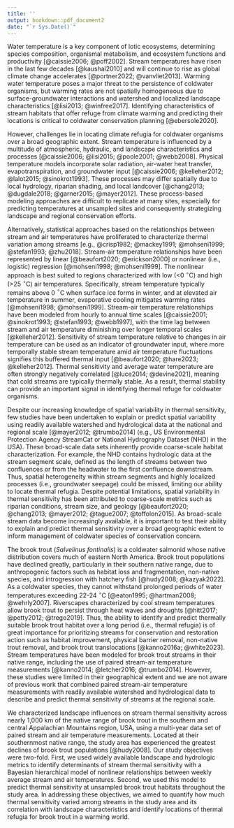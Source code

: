 ```yaml
---
title: ''
output: bookdown::pdf_document2
date: "`r Sys.Date()`"
---
```


Water temperature is a key component of lotic ecosystems, determining species composition, organismal metabolism, and ecosystem functions and productivity [@caissie2006; @poff2002]. Stream temperatures have risen in the last few decades [@kaushal2010] and will continue to rise as global climate change accelerates [@portner2022; @vanvliet2013]. Warming water temperature poses a major threat to the persistence of coldwater organisms, but warming rates are not spatially homogeneous due to surface-groundwater interactions and watershed and localized landscape characteristics [@lisi2013; @winfree2017]. Identifying characteristics of stream habitats that offer refuge from climate warming and predicting their locations is critical to coldwater conservation planning [@ebersole2020].

However, challenges lie in locating climate refugia for coldwater organisms over a broad geographic extent. Stream temperature is influenced by a multitude of atmospheric, hydraulic, and landscape characteristics and processes [@caissie2006; @lisi2015; @poole2001; @webb2008]. Physical temperature models incorporate solar radiation, air-water heat transfer, evapotranspiration, and groundwater input [@caissie2006; @kelleher2012; @lalot2015; @sinokrot1993]. These processes may differ spatially due to local hydrology, riparian shading, and local landcover [@chang2013; @dugdale2018; @garner2015; @mayer2012]. These process-based modeling approaches are difficult to replicate at many sites, especially for predicting temperatures at unsampled sites and consequently strategizing landscape and regional conservation efforts. 

Alternatively, statistical approaches based on the relationships between stream and air temperatures have proliferated to characterize thermal variation among streams [e.g., @crisp1982; @mackey1991; @mohseni1999; @stefan1993; @zhu2018]. Stream-air temperature relationships have been represented by linear [@beaufort2020; @erickson2000] or nonlinear (i.e., logistic) regression [@mohseni1998; @mohseni1999]. The nonlinear approach is best suited to regions characterized with low (<0 $^\circ$C) and high (>25 $^\circ$C) air temperatures. Specifically, stream temperature typically remains above 0 $^\circ$C when surface ice forms in winter, and at elevated air temperature in summer, evaporative cooling mitigates warming rates [@mohseni1998; @mohseni1999]. Stream-air temperature relationships have been modeled from hourly to annual time scales [@caissie2001; @sinokrot1993; @stefan1993; @webb1997], with the time lag between stream and air temperature diminishing over longer temporal scales [@kelleher2012]. Sensitivity of stream temperature relative to changes in air temperature can be used as an indicator of groundwater input, where more temporally stable stream temperature amid air temperature fluctuations signifies this buffered thermal input [@beaufort2020; @hare2023; @kelleher2012]. Thermal sensitivity and average water temperature are often strongly negatively correlated [@luce2014; @devine2021], meaning that cold streams are typically thermally stable. As a result, thermal stability can provide an important signal in identifying thermal refuge for coldwater organisms.

Despite our increasing knowledge of spatial variability in thermal sensitivity, few studies have been undertaken to explain or predict spatial variability using readily available watershed and hydrological data at the national and regional scale [@mayer2012; @trumbo2014] (e.g., US Environmental Protection Agency StreamCat or National Hydrography Dataset (NHD) in the USA). These broad-scale data sets inherently provide coarse-scale habitat characterization. For example, the NHD contains hydrologic data at the stream segment scale, defined as the length of streams between two confluences or from the headwater to the first confluence downstream. Thus, spatial heterogeneity within stream segments and highly localized processes (i.e., groundwater seepage) could be missed, limiting our ability to locate thermal refugia. Despite potential limitations, spatial variability in thermal sensitivity has been attributed to coarse-scale metrics such as riparian conditions, stream size, and geology [@beaufort2020; @chang2013; @mayer2012; @tague2007; @toffolon2015]. As broad-scale stream data become increasingly available, it is important to test their ability to explain and predict thermal sensitivity over a broad geographic extent to inform management of coldwater species of conservation concern.

The brook trout (*Salvelinus fontinalis*) is a coldwater salmonid whose native distribution covers much of eastern North America. Brook trout populations have declined greatly, particularly in their southern native range, due to anthropogenic factors such as habitat loss and fragmentation, non-native species, and introgression with hatchery fish [@hudy2008; @kazyak2022]. As a coldwater species, they cannot withstand prolonged periods of water temperatures exceeding 22-24 $^\circ$C [@eaton1995; @hartman2008; @wehrly2007]. Riverscapes characterized by cool stream temperatures allow brook trout to persist through heat waves and droughts [@hitt2017; @petty2012; @trego2019]. Thus, the ability to identify and predict thermally suitable brook trout habitat over a long period (i.e., thermal refugia) is of great importance for prioritizing streams for conservation and restoration action such as habitat improvement, physical barrier removal, non-native trout removal, and brook trout translocations [@kanno2016a; @white2023]. Stream temperatures have been modeled for brook trout streams in their native range, including the use of paired stream-air temperature measurements [@kanno2014; @letcher2016; @trumbo2014]. However, these studies were limited in their geographical extent and we are not aware of previous work that combined paired stream-air temperature measurements with readily available watershed and hydrological data to describe and predict thermal sensitivity of streams at the regional scale.

We characterized landscape influences on stream thermal sensitivity across nearly 1,000 km of  the native range of brook trout in the southern and central Appalachian Mountains region, USA, using a multi-year data set of paired stream and air temperature measurements. Located at their southernmost native range, the study area has experienced the greatest declines of brook trout populations [@hudy2008]. Our study objectives were two-fold. First, we used widely available landscape and hydrologic metrics to identify determinants of stream thermal sensitivity with a Bayesian hierarchical model of nonlinear relationships between weekly average stream and air temperatures. Second, we used this model to predict thermal sensitivity at unsampled brook trout habitats throughout the study area. In addressing these objectives, we aimed to quantify how much thermal sensitivity varied among streams in the study area and its correlation with landscape characteristics and identify locations of thermal refugia for brook trout in a warming world.